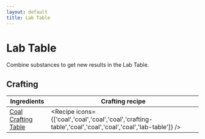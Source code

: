 ```yaml
---
layout: default
title: Lab Table
---
```



Lab Table
===================

Combine substances to get new results in the Lab Table.

## Crafting

| Ingredients | Crafting recipe |
| ----------- | --------------- |
| [Coal](https://minecraft.wiki/w/Coal)<br/>[Crafting Table](https://minecraft.wiki/w/Crafting_Table) | <Recipe icons={['coal','coal','coal','coal','crafting-table','coal','coal','coal','coal','lab-table']} /> |
